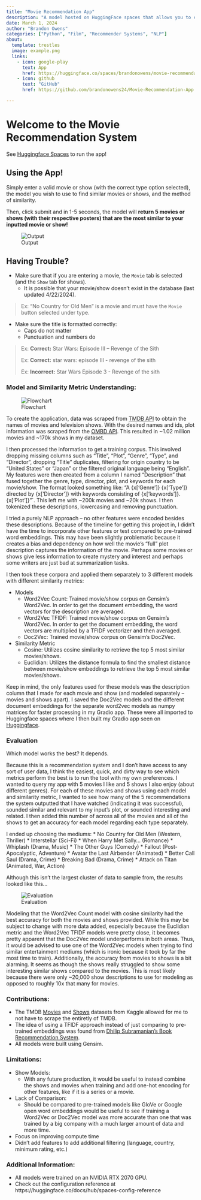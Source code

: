 ```yaml
---
title: "Movie Recommendation App"
description: "A model hosted on HuggingFace spaces that allows you to enter a movie or show you enjoy and receive 5 recommendations!"
date: March 1, 2024
author: "Brandon Owens"
categories: ["Python", "Film", "Recommender Systems", "NLP"]
about:
  template: trestles
  image: example.png
  links: 
    - icon: google-play
      text: App
      href: https://huggingface.co/spaces/brandonowens/movie-recommendation-app
    - icon: github
      text: "GitHub"
      href: https://github.com/brandonowens24/Movie-Recommendation-App

---
```


# Welcome to the Movie Recommendation System

See [Huggingface Spaces](https://huggingface.co/spaces/brandonowens/movie-recommendation-app) to run the app!

## Using the App!

Simply enter a valid movie or show (with the correct type option selected), the model you wish to use to find similar movies or shows, and the method of similarity.

Then, click submit and in 1-5 seconds, the model will **return 5 movies or shows (with their respective posters) that are the most similar to your inputted movie or show!**

![Output](example.png)

## Having Trouble?

* Make sure that if you are entering a movie, the `Movie` tab is selected (and the `Show` tab for shows).
    * It is possible that your movie/show doesn't exist in the database (last updated 4/22/2024).
      
> Ex: "No Country for Old Men" is a movie and must have the `Movie` button selected under type.

* Make sure the title is formatted correctly:
    * Caps do not matter
    * Punctuation and numbers do
      
> Ex: **Correct:** Star Wars: Episode III – Revenge of the Sith
> 
> Ex: **Correct:** star wars: episode III - revenge of the sith
> 
> Ex: **Incorrect:** Star Wars Episode 3 - Revenge of the sith


### Model and Similarity Metric Understanding:

![Flowchart](flowchart.png)

To create the application, data was scraped from [TMDB API](https://developer.themoviedb.org/reference/intro/getting-started) to obtain the names of movies and television shows. With the desired names and ids, plot information was scraped from the [OMBD API](https://www.omdbapi.com/). This resulted in ~1.02 million movies and ~170k shows in my dataset.

I then processed the information to get a training corpus. This involved dropping missing columns such as "Title", "Plot", "Genre", "Type", and "Director", dropping "Title" duplicates, filtering for origin country to be "United States" or "Japan" or the filtered original language being "English". My features were then created from a column I named "Description" that fused together the genre, type, director, plot, and keywords for each movie/show. The format looked something like: "A {x['Genre']} {x['Type']} directed by {x['Director']} with keywords consisting of {x['keywords']}. {x['Plot']}"`. This left me with ~200k movies and ~20k shows. I then tokenized these descriptions, lowercasing and removing punctuation.

I tried a purely NLP approach -- no other features were encoded besides these descriptions. Because of the timeline for getting this project in, I didn't have the time to incorporate other features or test compared to pre-trained word embeddings. This may have been slightly problematic because it creates a bias and dependency on how well the movie's "full" plot description captures the information of the movie. Perhaps some movies or shows give less information to create mystery and interest and perhaps some writers are just bad at summarization tasks.

I then took these corpora and applied them separately to 3 different models with different similarity metrics:

* Models
    * Word2Vec Count: Trained movie/show corpus on Gensim's Word2Vec. In order to get the document embedding, the word vectors for the description are averaged.
    * Word2Vec TFIDF: Trained movie/show corpus on Gensim's Word2Vec. In order to get the document embedding, the word vectors are multiplied by a TFIDF vectorizer and then averaged.
    * Doc2Vec: Trained movie/show corpus on Gensim's Doc2Vec.
      
* Similarity Metric
    * Cosine: Utilizes cosine similarity to retrieve the top 5 most similar movies/shows.
    * Euclidian: Utilizes the distance formula to find the smallest distance between movie/show embeddings to retrieve the top 5 most similar movies/shows.
      
Keep in mind, the only features used for these models was the description column that I made for each movie and show (and modeled separately -- movies and shows apart). I saved the Doc2Vec models and the different document embeddings for the separate word2vec models as numpy matrices for faster processing in my Gradio app. These were all imported to Huggingface spaces where I then built my Gradio app seen on [Huggingface](https://huggingface.co/spaces/brandonowens/movie-recommendation-app?logs=container).

### Evaluation

Which model works the best? It depends.

Because this is a recommendation system and I don't have access to any sort of user data, I think the easiest, quick, and dirty way to see which metrics perform the best is to run the tool with my own preferences. I wanted to query my app with 5 movies I like and 5 shows I also enjoy (about different genres). For each of these movies and shows using each model and similarity metric, I wanted to see how many of the 5 recommendations the system outputted that I have watched (indicating it was successful), sounded similar and relevant to my input's plot, or sounded interesting and related. I then added this number of across all of the movies and all of the shows to get an accuracy for each model regarding each type separately. 

I ended up choosing the mediums: 
* No Country for Old Men (Western, Thriller)
* Interstellar (Sci-Fi)
* When Harry Met Sally... (Romance)
* Whiplash (Drama, Music)
* The Other Guys (Comedy)
* Fallout (Post-Apocalyptic, Adventure)
* Avatar the Last Airbender (Animated)
* Better Call Saul (Drama, Crime)
* Breaking Bad (Drama, Crime)
* Attack on Titan (Animated, War, Action)
  
Although this isn't the largest cluster of data to sample from, the results looked like this...

![Evaluation](eval.png)

Modeling that the Word2Vec Count model with cosine similarity had the best accuracy for both the movies and shows provided. While this may be subject to change with more data added, especially because the Euclidian metric and the Word2Vec TFIDF models were pretty close, it becomes pretty apparent that the Doc2Vec model underperforms in both areas. Thus, it would be advised to use one of the Word2Vec models when trying to find similar entertainment mediums (which is ironic because it took by far the most time to train). Additionally, the accuracy from movies to shows is a bit alarming. It seems as though the shows really struggled to show some interesting similar shows compared to the movies. This is most likely because there were only ~20,000 show descriptions to use for modeling as opposed to roughly 10x that many for movies. 

### Contributions:

* The TMDB [Movies](https://www.kaggle.com/datasets/asaniczka/tmdb-movies-dataset-2023-930k-movies) and [Shows](https://www.kaggle.com/datasets/asaniczka/full-tmdb-tv-shows-dataset-2023-150k-shows) datasets from Kaggle allowed for me to not have to scrape the entiretly of TMDB.
* The idea of using a TFIDF approach instead of just comparing to pre-trained embeddings was found from [Dhilip Subramanian's Book Recommendation System](https://www.kdnuggets.com/2020/08/content-based-recommendation-system-word-embeddings.html).
* All models were built using Gensim. 
  
### Limitations:

* Show Models:
  * With any future production, it would be useful to instead combine the shows and movies when training and add one-hot encoding for other features, like if it is a series or a movie.
* Lack of Comparison:
  * Should be compared to pre-trained models like GloVe or Google open word embeddings would be useful to see if training a Word2Vec or Doc2Vec model was more accurate than one that was trained by a big company with a much larger amount of data and more time.
* Focus on improving compute time
* Didn't add features to add additional filtering (language, country, minimum rating, etc.)

### Additional Information:

* All models were trained on an NVIDIA RTX 2070 GPU. 
* Check out the configuration reference at https://huggingface.co/docs/hub/spaces-config-reference

